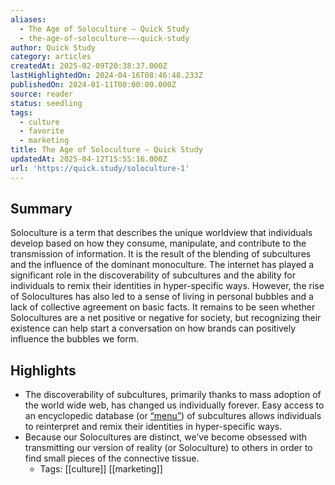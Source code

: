 ```yaml
---
aliases:
  - The Age of Soloculture — Quick Study
  - the-age-of-soloculture-—-quick-study
author: Quick Study
category: articles
createdAt: 2025-02-09T20:38:37.000Z
lastHighlightedOn: 2024-04-16T08:46:48.233Z
publishedOn: 2024-01-11T00:00:00.000Z
source: reader
status: seedling
tags:
  - culture
  - favorite
  - marketing
title: The Age of Soloculture — Quick Study
updatedAt: 2025-04-12T15:55:16.000Z
url: 'https://quick.study/soloculture-1'
---
```

## Summary

Soloculture is a term that describes the unique worldview that individuals develop based on how they consume, manipulate, and contribute to the transmission of information. It is the result of the blending of subcultures and the influence of the dominant monoculture. The internet has played a significant role in the discoverability of subcultures and the ability for individuals to remix their identities in hyper-specific ways. However, the rise of Solocultures has also led to a sense of living in personal bubbles and a lack of collective agreement on basic facts. It remains to be seen whether Solocultures are a net positive or negative for society, but recognizing their existence can help start a conversation on how brands can positively influence the bubbles we form.

## Highlights

- The discoverability of subcultures, primarily thanks to mass adoption of the world wide web, has changed us individually forever. Easy access to an encyclopedic database (or [“menu”](https://idlegaze.substack.com/p/idle-gaze-056-anaesthetised-and-aestheticised)) of subcultures allows individuals to reinterpret and remix their identities in hyper-specific ways.
- Because our Solocultures are distinct, we’ve become obsessed with transmitting our version of reality (or Soloculture) to others in order to find small pieces of the connective tissue.
    - Tags: [[culture]] [[marketing]]
